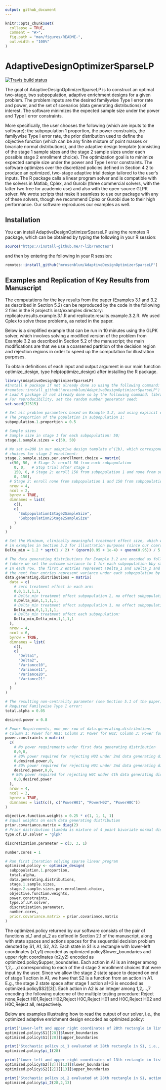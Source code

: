 ```yaml
---
output: github_document
---
```


<!-- README.md is generated from README.Rmd. Please edit that file -->

```r
knitr::opts_chunk$set(
  collapse = TRUE,
  comment = "#>",
  fig.path = "man/figures/README-",
  out.width = "100%"
)
```

# AdaptiveDesignOptimizerSparseLP

<!-- badges: start -->
[![Travis build status](https://travis-ci.com/mrosenblum/AdaptiveDesignOptimizerSparseLP.svg?branch=master)](https://travis-ci.com/mrosenblum/AdaptiveDesignOptimizerSparseLP)
<!-- badges: end -->

The goal of AdaptiveDesignOptimizerSparseLP is to construct an optimal two-stage, two subpopulation, adaptive enrichment designs for a given problem. The problem inputs are the desired familywise Type I error rate and power, and the set of scenarios (data generating distributions) of interest. The software minimizes the expected sample size under the power and Type I error constraints.

More specifically, the user chooses the following (which are inputs to the software): the subpopulation 1 proportion, the power constraints, the familywise Type I error rate, the prior distribution used to define the objective function (which can be any finite mixture of point masses or bivariate normal distributions), and the adaptive design template (consisting of the stage 1 sample sizes and the stage 2 sample sizes under each possible stage 2 enrollment choice). The optimization goal is to minimize  expected sample size under the power and Type I error constraints.
     The software optimizes over the discretized policies defined in Section 4.2 to produce an optimized, two-stage adaptive trial design tailored to the user's inputs. 
     The R package calls a linear program solver and is compatible with the solvers in Matlab, Cplex, and  Gurobi (three commercial solvers, with the latter two free for academic use) and also with the open-source GLPK solver. We wrote scripts that  make it seamless to use our package with any of these solvers, though we recommend Cplex or Gurobi due to their high performance.
     Our software reproduces our examples as well. 

## Installation

You can install AdaptiveDesignOptimizerSparseLP using the remotes R package, which can be obtained by typing the following in your R session:

``` r
source("https://install-github.me/r-lib/remotes")
```

and then by entering the following in your R session: 

``` r
remotes::install_github("mrosenblum/AdaptiveDesignOptimizerSparseLP")
```

## Examples and Replication of Key Results from Manuscript

The computations for the key results from the paper (Examples 3.1 and 3.2 as described in Section 5.2) can be reproduced by the code in the following 2 files in the R project's inst/examples directory: replicate.results.example.3.1.R and 
 replicate.results.example.3.2.R. We used Cplex to solve these problems, as noted in the paper.
 
Below is a simplified example that can be run in 10 minutes using the GLPK solver, which involves solving a modified version of the problem from Example 3.2 as described in Section 5.2 of the manuscript; the main modifications are that we  use a coarsened partition of the decision region and rejection regions in order to speed up the computation for illustration purposes. 

To obtain definitions of each input and output argument in our main function optimize_design,
type help(optimize_design) after installing the R package. 

```r
library(AdaptiveDesignOptimizerSparseLP)
#Install R package if not already done so using the following command:
#remotes::install_github("mrosenblum/AdaptiveDesignOptimizerSparseLP")
# Load R package if not already done so by the following command: library(AdaptiveDesignOptimizerSparseLP)
# For reproducibility, set the random number generator seed:
set.seed(32515)

# Set all problem parameters based on Example 3.2, and using explicit choices of the following input parameters:
# The proportion of the population in subpopulation 1:
subpopulation.1.proportion = 0.5

# Sample sizes
# Sample size in stage 1 for each subpopulation: 50;
stage.1.sample.sizes = c(50, 50)

# We set n=200 in our adaptive design template n^(1b), which corresponds to the following four
# choices for stage 2 enrollment:
stage.2.sample.sizes.per.enrollment.choice = matrix(
  c(50, 50,  # Stage 2: enroll 50 from each subpopulation
    0, 0,   # Stop trial after stage 1
    150, 0, # Stage 2: enroll 150 from subpopulation 1 and none from subpopulation 2
    0, 150),
  # Stage 2: enroll none from subpopulation 1 and 150 from subpopulation 2
  nrow = 4,
  ncol = 2,
  byrow = TRUE,
  dimnames = list(
    c(),
    c(
      "Subpopulation1Stage2SampleSize",
      "Subpopulation2Stage2SampleSize"
    )
  )
)

# Set the Minimum, clinically meaningful treatment effect size, which we set slightly larger than
# in examples in Section 5.2 for illustration purposes (since our coarsened decision and rejection regions in the illustration here require this for the problem to be feasible):
Delta_min = 1.2 * sqrt(1 / 2) * (qnorm(0.95 + 1e-4) + qnorm(0.95)) / 5

# The data generating distributions for Example 3.2 are encoded as follows
# (where we set the outcome variance to 1 for each subpopulation bby study arm combination):
# In each row, the first 2 entries represent \Delta_1 and \Delta_2 and
# the next four entries represent variance under each subpopulation by arm combination
data.generating.distributions = matrix(
  data = c(
    # zero treatment effect in each arm:
    0,0,1,1,1,1,
    # Delta_min treatment effect subpopulation 2, no effect subpopulation 1:
    0,Delta_min,1,1,1,1,
    # Delta_min treatment effect subpopulation 1, no effect subpopulation 2:
    Delta_min,0,1,1,1,1,
    # Delta_min treatment effect each subpopulation:
    Delta_min,Delta_min,1,1,1,1
  ),
  nrow = 4,
  ncol = 6,
  byrow = TRUE,
  dimnames = list(
    c(),
    c(
      "Delta1",
      "Delta2",
      "Variance10",
      "Variance11",
      "Variance20",
      "Variance21"
    )
  )
)

# The resulting non-centrality parameter (see Section 5.1 of the paper) matches that used in the paper computations.
# Required Familywise Type I error:
total.alpha = 0.05

desired.power = 0.8

# Power Requirements, one per row of data.generating.distributions
# Column 1: Power for H01; Column 2: Power for H02; Column 3: Power for H0C
power.constraints = matrix(
  c(
    # No power requirements under first data generating distribution
    0,0,0,
    # 80% power required for rejecting H02 under 2nd data generating distribution
    0,desired.power,0,
    # 80% power required for rejecting H01 under 3nd data generating distribution
    desired.power,0,0,
   # 80% power required for rejecting H0C under 4th data generating distribution
    0,0,desired.power
  ),
  nrow = 4,
  ncol = 3,
  byrow = TRUE,
  dimnames = list(c(), c("PowerH01", "PowerH02", "PowerH0C"))
)

objective.function.weights = 0.25 * c(1, 1, 1, 1)
# Equal weights on each data generating distribution
prior.covariance.matrix = diag(2)
# Prior distribution \Lambda is mixture of 4 point bivariate normal distributions with identity covariance matrix and means given by first 2 columns in data.generating.distributions
type.of.LP.solver = "glpk"

discretization.parameter = c(3, 3, 1)

number.cores = 1

# Run first iteration solving sparse linear program
optimized.policy <- optimize_design(
  subpopulation.1.proportion,
  total.alpha,
  data.generating.distributions,
  stage.1.sample.sizes,
  stage.2.sample.sizes.per.enrollment.choice,
  objective.function.weights,
  power.constraints,
  type.of.LP.solver,
  discretization.parameter,
  number.cores,
  prior.covariance.matrix = prior.covariance.matrix
)
```

The optimized.policy returned by our software consists of the pair of functions pi_1 and pi_2 as defined in Section 2.1 of the manuscript, along with state spaces and actions spaces for the sequential decision problem denoted by S1, A1, S2, A2. Each state in S1 is a rectangle with lower-left coordinates (x1,y1) encoded as optimized.policy\$lower_boundaries and upper right coordinates (x2,y2) encoded as optimized.policy\$upper_boundaries. Each action in A1 is an integer among 1,2,...,d corresponding to each of the d stage 2 enrollment choices that were input by the user. Since we allow the stage 2 state space to depend on end of stage 1 action in A1, we have that S2 is a function from an action in A1. E.g., the stage 2 state space after stage 1 action a1=3 is encoded as optimized.policy\$S2[[3]]. Each action in A2 is an integer among 1,2,...,7 encoding the following outcome of the multiple testing procedure: Reject none,Reject H01,Reject H02,Reject H0C,Reject H01 and H0C,Reject H02 and H0C,Reject all, respectively.

Below are examples illustrating how to read the output of our solver, i.e., the optimized adaptive enrichment design encoded as optimized.policy:

```r
print("Lower-left and upper right coordinates of 28th rectangle in list of stage 1 states S1:")
optimized.policy$S1[[28]]$lower_boundaries
optimized.policy$S1[[28]]$upper_boundaries

print("Stochastic policy pi_1 evaluated at 28th rectangle in S1, i.e., the probabilities of taking each action in A1 given that the first stage z-statistics are in the rectangle corresponding to this state:")
optimized.policy$pi_1(28)

print("Lower-left and upper right coordinates of 13th rectangle in list of stage 2 states S2 following action a1=2")
optimized.policy$S2[[2]][[13]]$lower_boundaries
optimized.policy$S2[[2]][[13]]$upper_boundaries

print("Stochastic policy pi_2 evaluated at 28th rectangle in S1, action a1=2, and 13th  rectangle in S2:")
optimized.policy$pi_2(28,2,13)
```
